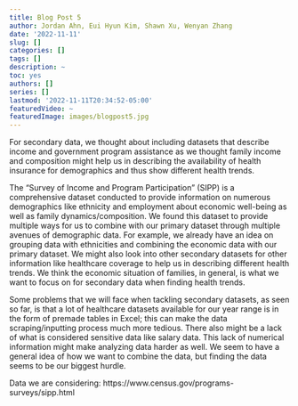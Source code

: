 ```yaml
---
title: Blog Post 5
author: Jordan Ahn, Eui Hyun Kim, Shawn Xu, Wenyan Zhang
date: '2022-11-11'
slug: []
categories: []
tags: []
description: ~
toc: yes
authors: []
series: []
lastmod: '2022-11-11T20:34:52-05:00'
featuredVideo: ~
featuredImage: images/blogpost5.jpg
---
```




  For secondary data, we thought about including datasets that describe income and government program assistance as we thought family income and composition might help us in describing the availability of health insurance for demographics and thus show different health trends.

  The “Survey of Income and Program Participation” (SIPP) is a comprehensive dataset conducted to provide information on numerous demographics like ethnicity and employment about economic well-being as well as family dynamics/composition. We found this dataset to provide multiple ways for us to combine with our primary dataset through multiple avenues of  demographic data. For example, we already have an idea on grouping data with ethnicities and combining the economic data with our primary dataset. We might also look into other secondary datasets for other information like healthcare coverage to help us in describing different health trends. We think the economic situation of families, in general, is what we want to focus on for secondary data when finding health trends.

  Some problems that we will face when tackling secondary datasets, as seen so far, is that a lot of healthcare datasets available for our year range is in the form of premade tables in Excel; this can make the data scraping/inputting process much more tedious. There also might be a lack of what is considered sensitive data like salary data. This lack of numerical information might make analyzing data harder as well. We seem to have a general idea of how we want to combine the data, but finding the data seems to be our biggest hurdle.

Data we are considering: https://www.census.gov/programs-surveys/sipp.html